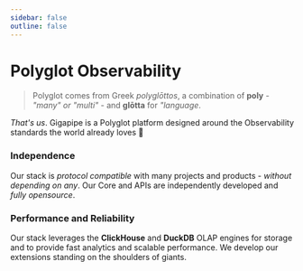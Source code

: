 ```yaml
---
sidebar: false
outline: false
---
```


# Polyglot Observability

> Polyglot comes from Greek _polyglōttos_, a combination of **poly** - _"many" or "multi"_ - and **glōtta** for _"language_.

_That's us_. Gigapipe is a Polyglot platform designed around the Observability standards the world already loves 💜

### Independence

Our stack is _protocol compatible_ with many projects and products - _without depending on any_. Our Core and APIs are independently developed and _fully opensource_.

### Performance and Reliability

Our stack leverages the **ClickHouse** and **DuckDB** OLAP engines for storage and to provide fast analytics and scalable performance. We develop our extensions standing on the shoulders of giants.
